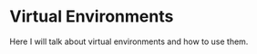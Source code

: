 # Virtual Environments {#sec-virtual-environments}
Here I will talk about virtual environments and how to use them.